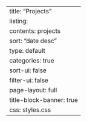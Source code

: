 ---
title: "Projects"
listing:
  contents: projects
  sort: "date desc"
  type: default
  categories: true
  sort-ui: false
  filter-ui: false
page-layout: full
title-block-banner: true
css: styles.css
---